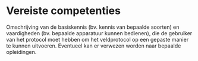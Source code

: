 # Vereiste competenties

Omschrijving van de basiskennis (bv. kennis van bepaalde soorten) en vaardigheden (bv. bepaalde apparatuur kunnen bedienen), die de gebruiker van het protocol moet hebben om het veldprotocol op een gepaste manier te kunnen uitvoeren. Eventueel kan er verwezen worden naar bepaalde opleidingen.

